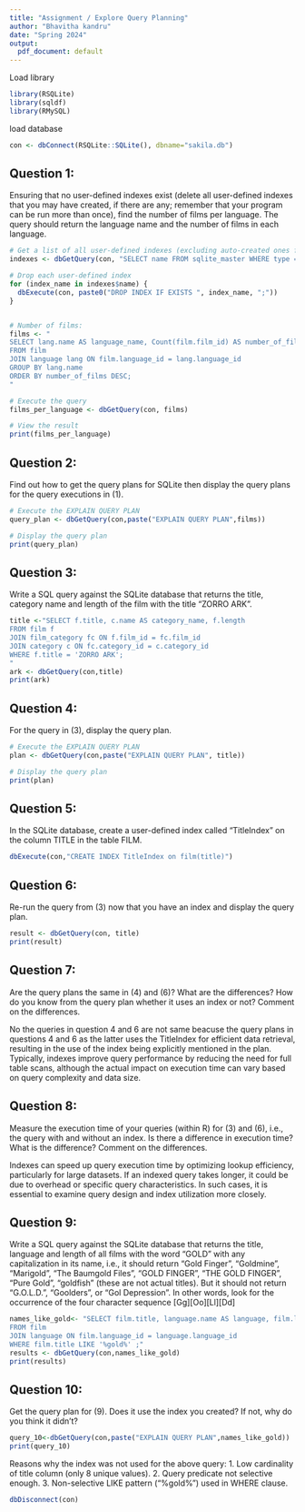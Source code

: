 ```yaml
---
title: "Assignment / Explore Query Planning"
author: "Bhavitha kandru"
date: "Spring 2024"
output:
  pdf_document: default
---
```


Load library
```r
library(RSQLite)
library(sqldf)
library(RMySQL)
```

load database
```r
con <- dbConnect(RSQLite::SQLite(), dbname="sakila.db")
```
## Question 1:
Ensuring that no user-defined indexes exist (delete all user-defined indexes that you may have created, if there are any; remember that your program can be run more than once), find the number of films per language. The query should return the language name and the number of films in each language.
```r
# Get a list of all user-defined indexes (excluding auto-created ones for primary keys)
indexes <- dbGetQuery(con, "SELECT name FROM sqlite_master WHERE type = 'index' AND sql IS NOT NULL;")

# Drop each user-defined index
for (index_name in indexes$name) {
  dbExecute(con, paste0("DROP INDEX IF EXISTS ", index_name, ";"))
}


# Number of films:
films <- "
SELECT lang.name AS language_name, Count(film.film_id) AS number_of_films
FROM film
JOIN language lang ON film.language_id = lang.language_id
GROUP BY lang.name
ORDER BY number_of_films DESC;
"

# Execute the query
films_per_language <- dbGetQuery(con, films)

# View the result
print(films_per_language)
```
## Question 2:
Find out how to get the query plans for SQLite then display the query plans for the query executions in (1).
```r
# Execute the EXPLAIN QUERY PLAN
query_plan <- dbGetQuery(con,paste("EXPLAIN QUERY PLAN",films))

# Display the query plan
print(query_plan)

```
## Question 3: 
Write a SQL query against the SQLite database that returns the title, category name and length of the film with the title "ZORRO ARK".
```r
title <-"SELECT f.title, c.name AS category_name, f.length
FROM film f
JOIN film_category fc ON f.film_id = fc.film_id
JOIN category c ON fc.category_id = c.category_id
WHERE f.title = 'ZORRO ARK';
"
ark <- dbGetQuery(con,title)
print(ark)
```
## Question 4:
For the query in (3), display the query plan.
```r
# Execute the EXPLAIN QUERY PLAN
plan <- dbGetQuery(con,paste("EXPLAIN QUERY PLAN", title))

# Display the query plan
print(plan)
```
## Question 5:
In the SQLite database, create a user-defined index called "TitleIndex" on the column TITLE in the table FILM.
```r
dbExecute(con,"CREATE INDEX TitleIndex on film(title)")
```

## Question 6:
Re-run the query from (3) now that you have an index and display the query plan.
```r
result <- dbGetQuery(con, title)
print(result)
```
## Question 7:
Are the query plans the same in (4) and (6)? What are the differences?  How do you know from the query plan whether it uses an index or not? Comment on the differences.

No the queries in question 4 and 6 are not same beacuse the query plans in questions 4 and 6 as the latter uses the TitleIndex for efficient data retrieval, resulting in the use of the index being explicitly mentioned in the plan. Typically, indexes improve query performance by reducing the need for full table scans, although the actual impact on execution time can vary based on query complexity and data size.

## Question 8:
Measure the execution time of your queries (within R) for (3) and (6), i.e., the query with and without an index. Is there a difference in execution time? What is the difference? Comment on the differences.

Indexes can speed up query execution time by optimizing lookup efficiency, particularly for large datasets. If an indexed query takes longer, it could be due to overhead or specific query characteristics. In such cases, it is essential to examine query design and index utilization more closely.

## Question 9: 
Write a SQL query against the SQLite database that returns the title, language and length of all films with the word "GOLD" with any capitalization in its name, i.e., it should return "Gold Finger", "Goldmine", "Marigold", "The Baumgold Files", "GOLD FINGER", "THE GOLD FINGER", "Pure Gold", "goldfish" (these are not actual titles). But it should not return "G.O.L.D.", "Goolders", or "Gol Depression". In other words, look for the occurrence of the four character sequence [Gg][Oo][Ll][Dd]
```r
names_like_gold<- "SELECT film.title, language.name AS language, film.length
FROM film
JOIN language ON film.language_id = language.language_id
WHERE film.title LIKE '%gold%' ;"
results <- dbGetQuery(con,names_like_gold)
print(results)
```

## Question 10:
Get the query plan for (9). Does it use the index you created? If not, why do you think it didn't?
```r
query_10<-dbGetQuery(con,paste("EXPLAIN QUERY PLAN",names_like_gold))
print(query_10)
```
Reasons why the index was not used for the above query: 
1. Low cardinality of title column (only 8 unique values). 
2. Query predicate not selective enough. 
3. Non-selective LIKE pattern ("%gold%") used in WHERE clause.

```r
dbDisconnect(con)
```

